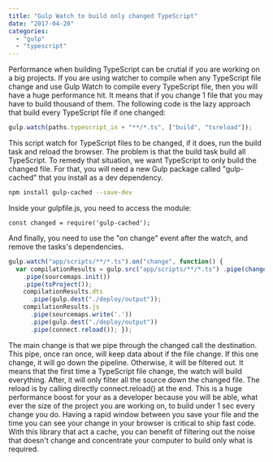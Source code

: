 ```yaml
---
title: "Gulp Watch to build only changed TypeScript"
date: "2017-04-20"
categories:
  - "gulp"
  - "typescript"
---
```


Performance when building TypeScript can be crutial if you are working on a big projects. If you are using watcher to compile when any TypeScript file change and use Gulp Watch to compile every TypeScript file, then you will have a huge performance hit. It means that if you change 1 file that you may have to build thousand of them. The following code is the lazy approach that build every TypeScript file if one changed:

```typescript
gulp.watch(paths.typescript_in + "**/*.ts", ["build", "tsreload"]);
```

This script watch for TypeScript files to be changed, if it does, run the build task and reload the browser. The problem is that the build task build all TypeScript. To remedy that situation, we want TypeScript to only build the changed file. For that, you will need a new Gulp package called "gulp-cached" that you install as a dev dependency.

```sh
npm install gulp-cached --save-dev
```

Inside your gulpfile.js, you need to access the module: 

```
const changed = require('gulp-cached');
```

And finally, you need to use the "on change" event after the watch, and remove the tasks's dependencies. 

```typescript
gulp.watch("app/scripts/**/*.ts").on("change", function() { 
  var compilationResults = gulp.src("app/scripts/**/*.ts") .pipe(changed("./deploy/output")) 
    .pipe(sourcemaps.init()) 
    .pipe(tsProject());
    compilationResults.dts
      .pipe(gulp.dest("./deploy/output")); 
    compilationResults.js 
      .pipe(sourcemaps.write('.')) 
      .pipe(gulp.dest("./deploy/output")) 
      .pipe(connect.reload()); });
```

The main change is that we pipe through the changed call the destination. This pipe, once ran once, will keep data about if the file change. If this one change, it will go down the pipeline. Otherwise, it will be filtered out. It means that the first time a TypeScript file change, the watch will build everything. After, it will only filter all the source down the changed file. The reload is by calling directly connect.reload() at the end. This is a huge performance boost for your as a developer because you will be able, what ever the size of the project you are working on, to build under 1 sec every change you do. Having a rapid window between you save your file and the time you can see your change in your browser is critical to ship fast code. With this library that act a cache, you can benefit of filtering out the noise that doesn't change and concentrate your computer to build only what is required.
